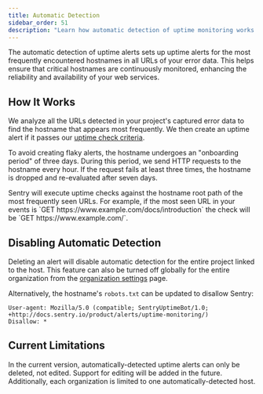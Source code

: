 ```yaml
---
title: Automatic Detection
sidebar_order: 51
description: "Learn how automatic detection of uptime monitoring works."
---
```


<Include name="feature-stage-alpha-uptime.mdx" />

The automatic detection of uptime alerts sets up uptime alerts for the most frequently encountered
hostnames in all URLs of your error data. This helps ensure that critical hostnames are continuously monitored,
enhancing the reliability and availability of your web services.

## How It Works

We analyze all the URLs detected in your project's captured error data to find the hostname that appears most frequently. We then create an uptime alert if it passes our [uptime check criteria](/product/alerts/uptime-monitoring/#uptime-check-criteria).

To avoid creating flaky alerts, the hostname undergoes an "onboarding period" of three days. During this period, we send HTTP requests to the hostname every hour. If the request fails at least three times, the hostname is dropped and re-evaluated after seven days.

<Alert level="info">
Sentry will execute uptime checks against the hostname root path of the most frequently seen URLs. For example, if the most seen URL in your events is `GET https://www.example.com/docs/introduction` the check will be `GET https://www.example.com/`.
</Alert>

## Disabling Automatic Detection
Deleting an alert will disable automatic detection for the entire project linked to the host. This feature can also be turned off globally for the entire organization from the [organization settings](https://sentry.io/orgredirect/organizations/:orgslug/settings/organization) page.

Alternatively, the hostname's `robots.txt` can be updated to disallow Sentry:

```txt{tabTitle: Example}{filename: robots.txt}
User-agent: Mozilla/5.0 (compatible; SentryUptimeBot/1.0; +http://docs.sentry.io/product/alerts/uptime-monitoring/)
Disallow: *
```

## Current Limitations

In the current version, automatically-detected uptime alerts can only be deleted, not edited. Support for editing
will be added in the future. Additionally, each organization is limited to one automatically-detected host.
